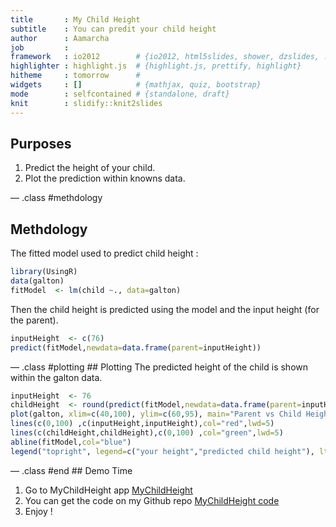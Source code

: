 ```yaml
---
title       : My Child Height
subtitle    : You can predit your child height
author      : Aamarcha
job         : 
framework   : io2012        # {io2012, html5slides, shower, dzslides, ...}
highlighter : highlight.js  # {highlight.js, prettify, highlight}
hitheme     : tomorrow      # 
widgets     : []            # {mathjax, quiz, bootstrap}
mode        : selfcontained # {standalone, draft}
knit        : slidify::knit2slides
---
```


## Purposes

1. Predict the height of your child.
2. Plot the prediction within knowns data.

--- .class #methdology 

## Methdology
The fitted model used to predict child height :

```r
library(UsingR)
data(galton)
fitModel  <- lm(child ~., data=galton)
```
Then the child height is predicted using the model and the input height (for the parent).

```r
inputHeight  <- c(76)
predict(fitModel,newdata=data.frame(parent=inputHeight))

```

--- .class #plotting
## Plotting
The predicted height of the child is shown within the galton data.

```r
inputHeight  <- 76
childHeight  <- round(predict(fitModel,newdata=data.frame(parent=inputHeight))[[1]])
plot(galton, xlim=c(40,100), ylim=c(60,95), main="Parent vs Child Height")
lines(c(0,100) ,c(inputHeight,inputHeight),col="red",lwd=5)
lines(c(childHeight,childHeight),c(0,100) ,col="green",lwd=5)
abline(fitModel,col="blue")
legend("topright", legend=c("your height","predicted child height"), lty=1,col=c("red","green"))
```

--- .class #end
## Demo Time

1. Go to MyChildHeight app <a href="http://aamarcha.shinyapps.io/MyChildHeight/">MyChildHeight</a>
2. You can get the code on my Github repo <a href="https://github.com/aamarcha/mychildheight">MyChildHeight code</a>
3. Enjoy !
